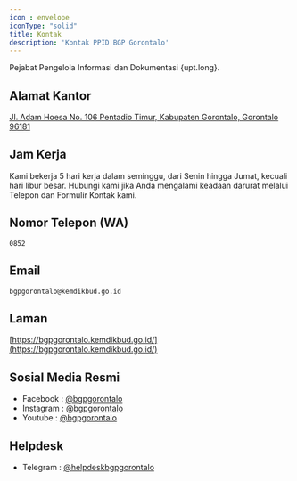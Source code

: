 ```yaml
---
icon : envelope
iconType: "solid"
title: Kontak
description: 'Kontak PPID BGP Gorontalo'
---
```


Pejabat Pengelola Informasi dan Dokumentasi {upt.long}.

## Alamat Kantor

[Jl. Adam Hoesa No. 106 Pentadio Timur, Kabupaten Gorontalo, Gorontalo 96181](https://goo.gl/maps/5hXX12cCrwkENoFM6)

## Jam Kerja

Kami bekerja 5 hari kerja dalam seminggu, dari Senin hingga Jumat, kecuali hari libur besar. Hubungi kami jika Anda mengalami keadaan darurat melalui Telepon dan Formulir Kontak kami.

## Nomor Telepon (WA)

```
0852
```

## Email
```
bgpgorontalo@kemdikbud.go.id
```

## Laman

[https://bgpgorontalo.kemdikbud.go.id/](https://bgpgorontalo.kemdikbud.go.id/)

## Sosial Media Resmi

- Facebook : [@bgpgorontalo](https://www.facebook.com/bgpgorontalo)
- Instagram : [@bgpgorontalo](https://www.instagram.com/bgpgorontalo)
- Youtube : [@bgpgorontalo](https://www.youtube.com/c/bgpgorontalo/videos)

## Helpdesk
- Telegram : [@helpdeskbgpgorontalo](https://t.me/helpdeskbgpgorontalo)